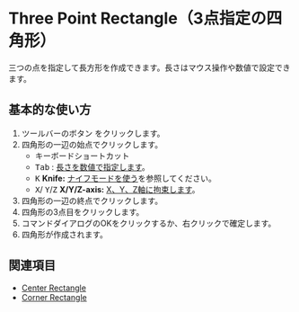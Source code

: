 
# Three Point Rectangle（3点指定の四角形）

<Reference shortcut='' command='Three Point Rectangle' button='ツールバー' />

三つの点を指定して長方形を作成できます。長さはマウス操作や数値で設定できます。

## 基本的な使い方

1. ツールバーのボタン <ButtonIcon type="button-three-point-rectangle" /> をクリックします。
2. 四角形の一辺の始点でクリックします。
   - <Kst>キーボードショートカット</Kst>
   - <kbd>Tab</kbd> : [長さを数値で指定します](./sketching-essentials#specify-dimensions-numerically)。
   - <kbd>K</kbd> **Knife:** [ナイフモードを使う](./sketching-essentials#use-knife-mode)を参照してください。
   - <kbd>X</kbd>/ <kbd>Y</kbd>/<kbd>Z</kbd> **X/Y/Z-axis:** [X、Y、Z軸に拘束します](./sketching-essentials#constrain-to-an-axis)。
3. 四角形の一辺の終点でクリックします。
4. 四角形の3点目をクリックします。
5. コマンドダイアログのOKをクリックするか、右クリックで確定します。
6. 四角形が作成されます。

<VideoPlayer fileName="three-point-rectangle"/>

## 関連項目

- [Center Rectangle](./center-rectangle)
- [Corner Rectangle](./corner-rectangle)